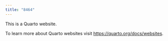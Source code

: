 ```yaml
---
title: "8464"
---
```


This is a Quarto website.

To learn more about Quarto websites visit <https://quarto.org/docs/websites>.
